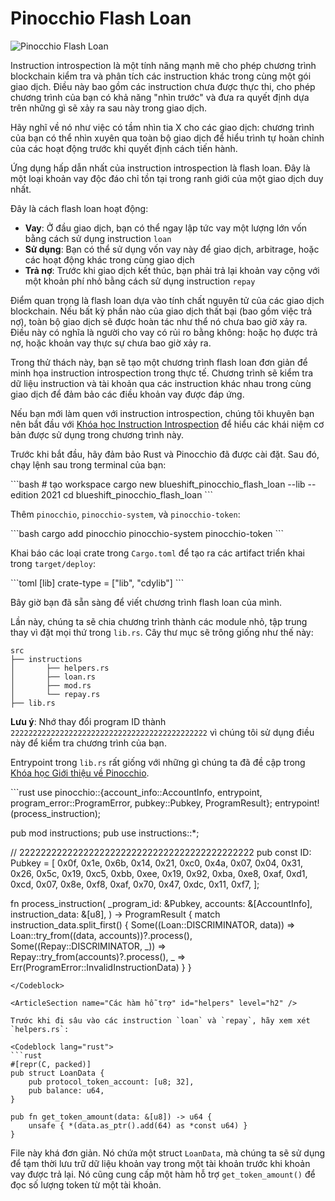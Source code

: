 
# Pinocchio Flash Loan

![Pinocchio Flash Loan](/graphics/challenge-banners/pinocchio-flash-loan.png)

Instruction introspection là một tính năng mạnh mẽ cho phép chương trình blockchain kiểm tra và phân tích các instruction khác trong cùng một gói giao dịch. Điều này bao gồm các instruction chưa được thực thi, cho phép chương trình của bạn có khả năng "nhìn trước" và đưa ra quyết định dựa trên những gì sẽ xảy ra sau này trong giao dịch.

Hãy nghĩ về nó như việc có tầm nhìn tia X cho các giao dịch: chương trình của bạn có thể nhìn xuyên qua toàn bộ giao dịch để hiểu trình tự hoàn chỉnh của các hoạt động trước khi quyết định cách tiến hành.

Ứng dụng hấp dẫn nhất của instruction introspection là flash loan. Đây là một loại khoản vay độc đáo chỉ tồn tại trong ranh giới của một giao dịch duy nhất.

Đây là cách flash loan hoạt động:
- **Vay**: Ở đầu giao dịch, bạn có thể ngay lập tức vay một lượng lớn vốn bằng cách sử dụng instruction `loan`
- **Sử dụng**: Bạn có thể sử dụng vốn vay này để giao dịch, arbitrage, hoặc các hoạt động khác trong cùng giao dịch
- **Trả nợ**: Trước khi giao dịch kết thúc, bạn phải trả lại khoản vay cộng với một khoản phí nhỏ bằng cách sử dụng instruction `repay`

Điểm quan trọng là flash loan dựa vào tính chất nguyên tử của các giao dịch blockchain. Nếu bất kỳ phần nào của giao dịch thất bại (bao gồm việc trả nợ), toàn bộ giao dịch sẽ được hoàn tác như thể nó chưa bao giờ xảy ra. Điều này có nghĩa là người cho vay có rủi ro bằng không: hoặc họ được trả nợ, hoặc khoản vay thực sự chưa bao giờ xảy ra.

Trong thử thách này, bạn sẽ tạo một chương trình flash loan đơn giản để minh họa instruction introspection trong thực tế. Chương trình sẽ kiểm tra dữ liệu instruction và tài khoản qua các instruction khác nhau trong cùng giao dịch để đảm bảo các điều khoản vay được đáp ứng.

Nếu bạn mới làm quen với instruction introspection, chúng tôi khuyên bạn nên bắt đầu với [Khóa học Instruction Introspection](/vi/courses/instruction-introspection) để hiểu các khái niệm cơ bản được sử dụng trong chương trình này.

<ArticleSection name="Cài đặt" id="installation" level="h2" />

Trước khi bắt đầu, hãy đảm bảo Rust và Pinocchio đã được cài đặt. Sau đó, chạy lệnh sau trong terminal của bạn:

<Codeblock lang="terminal">
```bash
# tạo workspace
cargo new blueshift_pinocchio_flash_loan --lib --edition 2021
cd blueshift_pinocchio_flash_loan
```
</Codeblock>

Thêm `pinocchio`, `pinocchio-system`, và `pinocchio-token`:

<Codeblock lang="terminal">
```bash
cargo add pinocchio pinocchio-system pinocchio-token
```
</Codeblock>

Khai báo các loại crate trong `Cargo.toml` để tạo ra các artifact triển khai trong `target/deploy`:

<Codeblock lang="toml">
```toml
[lib]
crate-type = ["lib", "cdylib"]
```
</Codeblock>

Bây giờ bạn đã sẵn sàng để viết chương trình flash loan của mình.

<ArticleSection name="Template" id="template" level="h2" />

Lần này, chúng ta sẽ chia chương trình thành các module nhỏ, tập trung thay vì đặt mọi thứ trong `lib.rs`. Cây thư mục sẽ trông giống như thế này:

```
src
├── instructions
│       ├── helpers.rs
│       ├── loan.rs
│       ├── mod.rs
│       └── repay.rs
├── lib.rs
```

**Lưu ý**: Nhớ thay đổi program ID thành `22222222222222222222222222222222222222222222` vì chúng tôi sử dụng điều này để kiểm tra chương trình của bạn.

Entrypoint trong `lib.rs` rất giống với những gì chúng ta đã đề cập trong [Khóa học Giới thiệu về Pinocchio](/vi/courses/introduction-to-pinocchio).

<Codeblock lang="rust">
```rust
use pinocchio::{account_info::AccountInfo, entrypoint, program_error::ProgramError, pubkey::Pubkey, ProgramResult};
entrypoint!(process_instruction);

pub mod instructions;
pub use instructions::*;

// 22222222222222222222222222222222222222222222
pub const ID: Pubkey = [
    0x0f, 0x1e, 0x6b, 0x14, 0x21, 0xc0, 0x4a, 0x07,
    0x04, 0x31, 0x26, 0x5c, 0x19, 0xc5, 0xbb, 0xee,
    0x19, 0x92, 0xba, 0xe8, 0xaf, 0xd1, 0xcd, 0x07,
    0x8e, 0xf8, 0xaf, 0x70, 0x47, 0xdc, 0x11, 0xf7,
];

fn process_instruction(
    _program_id: &Pubkey,
    accounts: &[AccountInfo],
    instruction_data: &[u8],
) -> ProgramResult {
    match instruction_data.split_first() {
        Some((Loan::DISCRIMINATOR, data)) => Loan::try_from((data, accounts))?.process(),
        Some((Repay::DISCRIMINATOR, _)) => Repay::try_from(accounts)?.process(),
        _ => Err(ProgramError::InvalidInstructionData)
    }
}
```
</Codeblock>

<ArticleSection name="Các hàm hỗ trợ" id="helpers" level="h2" />

Trước khi đi sâu vào các instruction `loan` và `repay`, hãy xem xét `helpers.rs`:

<Codeblock lang="rust">
```rust
#[repr(C, packed)]
pub struct LoanData {
    pub protocol_token_account: [u8; 32],
    pub balance: u64,
}

pub fn get_token_amount(data: &[u8]) -> u64 {
    unsafe { *(data.as_ptr().add(64) as *const u64) }
}
```
</Codeblock>

File này khá đơn giản. Nó chứa một struct `LoanData`, mà chúng ta sẽ sử dụng để tạm thời lưu trữ dữ liệu khoản vay trong một tài khoản trước khi khoản vay được trả lại. Nó cũng cung cấp một hàm hỗ trợ `get_token_amount()` để đọc số lượng token từ một tài khoản.